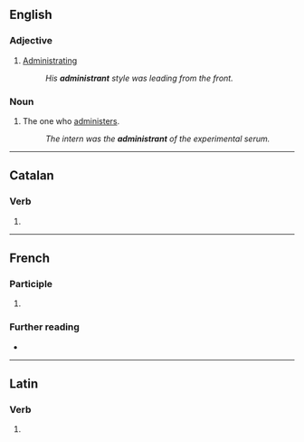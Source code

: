 ==English==

===Adjective===
{{en-adj|-}}

# [[administrating|Administrating]]
#: ''His '''administrant''' style was leading from the front.''

===Noun===
{{en-noun}}

# The one who [[administer]]s.
#: ''The intern was the '''administrant''' of the experimental serum.''

----

==Catalan==

===Verb===
{{head|ca|verb form}}

# {{ca-verb form of|m=ptc|t=pres|administrar}}

----

==French==

===Participle===
{{head|fr|present participle}}

# {{present participle of|fr|administrer}}

===Further reading===
* {{R:TLFi}}

----

==Latin==

===Verb===
{{la-verb-form|administrant}}

# {{inflection of|la|administrō||3|p|pres|actv|indc}}